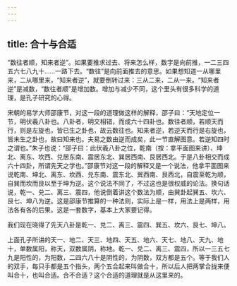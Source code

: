 ```yaml
---
---
---
```

title: 合十与合适
---




“数往者顺，知来者逆”。如果要推求过去、将来怎么样，数字是向前推，一二三四五六七八九十……一路下去。“数往”是向前面推去的意思。如果想知道一从哪里来，二从哪里来，“知来者逆”，就要倒转过来：三从二来，二从一来。“知来者逆”是减数，“数往者顺”是增加数。增加与减少不同，这个里头有很多科学的道理，是孔子研究的心得。

宋朝的易学大师邵康节，对这一段的道理做这样的解释，邵子曰：“天地定位一节，明伏羲八卦也。八卦者，明交相错，而成六十四卦也。数往者顺，若顺天而行，则是左旋也，皆已生之卦也，故云数往也。知来者逆，若逆天而行是右旋也，皆未生之卦也，故曰知来也。夫易之数由逆而成矣，此一节直解图意。若逆知四时之谓也。”朱子也说：“邵子曰：此伏羲八卦之位，乾南（按：拿平面图来讲）、坤北、离东、坎西、兑居东南、震居东北、巽居西南、艮居西北。于是八卦相交而成六十四卦，所谓先天之学也。”邵康节对这一段的解释又是一个说法，他拿平面图来说乾南、坤北、离东、坎西、兑东南、震东北、巽西南、艮西北，自震至乾为顺，自巽而坎而艮以至于坤为逆。这个说法不同了，不过这也是很权威的论法。换句话说，乾一、兑二、离三、震四，他说倒着讲这个数法为顺，由巽卦起巽五、坎六、艮七、坤八为逆。这是邵康节推算的一种法则，实际上是一样，用法上是两样，用法各有各的后果。这是一套数字，基本上大家要记得。

我们现在晓得了先天八卦是乾一、兑二、离三、震四、巽五、坎六、艮七、坤八。

上面孔子所讲的天一、地二、天三、地四、天五、地六、天七、地八、天九、地十，单数属阳，称天，双数属阴，称地。乾一、兑二、离三、震四，所以一三五七九是阳性的，为阳数，二四六八十是阴性的，为阴数，双方都是五个。等于我们人的双手，每只手都是五个指头，两个五合起来叫做合十，所以后人把两掌合拢来便叫合十，也叫合适。合不合适？这个合适的道理就是从这里来的。